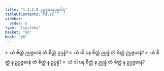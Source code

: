 ```yaml
---
title: "1.1.2.8 ဥပ္ပဇ္ဇမာနုပ္ပန္နဝါရ"
tableOfContents: false
sidebar:
  order: 8
type: "tipitaka"
basket: "ab"
book: "y8"
---
```



<DynamicBreadcrumb />

<Division number="34" book="y8" e="ch" v="34" p="295">

<Paragraph number="138" book="y8">
»  ယံ စိတ္တံ ဥပ္ပဇ္ဇမာနံ တံ စိတ္တံ ဥပ္ပန္နံ?
</Paragraph>

<Paragraph number="139" book="y8">
«  ယံ ဝါ ပန စိတ္တံ ဥပ္ပန္နံ တံ စိတ္တံ ဥပ္ပဇ္ဇမာနံ?
</Paragraph>

<Paragraph number="140" book="y8">
»  ယံ စိတ္တံ န ဥပ္ပဇ္ဇမာနံ တံ စိတ္တံ န ဥပ္ပန္နံ?
</Paragraph>

<Paragraph number="141" book="y8">
«  ယံ ဝါ ပန စိတ္တံ န ဥပ္ပန္နံ တံ စိတ္တံ န ဥပ္ပဇ္ဇမာနံ?
</Paragraph>
</Division>